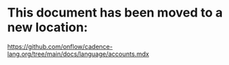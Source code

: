 # This document has been moved to a new location:

https://github.com/onflow/cadence-lang.org/tree/main/docs/language/accounts.mdx

